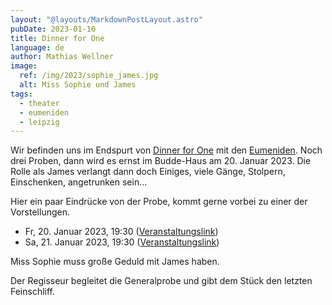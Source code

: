 ```yaml
---
layout: "@layouts/MarkdownPostLayout.astro"
pubDate: 2023-01-10
title: Dinner for One
language: de
author: Mathias Wellner
image:
  ref: /img/2023/sophie_james.jpg
  alt: Miss Sophie und James
tags:
  - theater
  - eumeniden
  - leipzig
---
```



Wir befinden uns im Endspurt von [Dinner for One](http://theatereumeniden.de/events/event-theater-dinner-for-one-2023-01-20/) mit den [Eumeniden](http://theatereumeniden.de). Noch drei Proben, dann wird es ernst im Budde-Haus am 20. Januar 2023. Die Rolle als James verlangt dann doch Einiges, viele Gänge, Stolpern, Einschenken, angetrunken sein...

Hier ein paar Eindrücke von der Probe, kommt gerne vorbei zu einer der Vorstellungen.

- Fr, 20. Januar 2023, 19:30 ([Veranstaltungslink](https://www.budde-haus.de/veranstaltungen/theater-cafe-19/))
- Sa, 21. Januar 2023, 19:30 ([Veranstaltungslink](https://www.budde-haus.de/veranstaltungen/theater-cafe-20/))

<ResponsiveImage
  src="/img/2023/sophie_james.jpg"
  alt="Miss Sophie und James"
  aspectRatio="4:3"
/>

Miss Sophie muss große Geduld mit James haben.

<ResponsiveImage
  src="/img/2023/regisseur.jpg"
  alt="Der Regisseur greift ein"
  aspectRatio="4:3"
/>

Der Regisseur begleitet die Generalprobe und gibt dem Stück den letzten Feinschliff.
